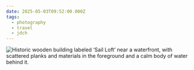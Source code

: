 ```yaml
---
date: 2025-05-03T09:52:00.000Z
tags:
  - photography
  - travel
  - jdch
---
```

![Historic wooden building labeled ‘Sail Loft’ near a waterfront, with scattered planks and materials in the foreground and a calm body of water behind it.](/assets/photos/20250503-IMG_3572.jpg)